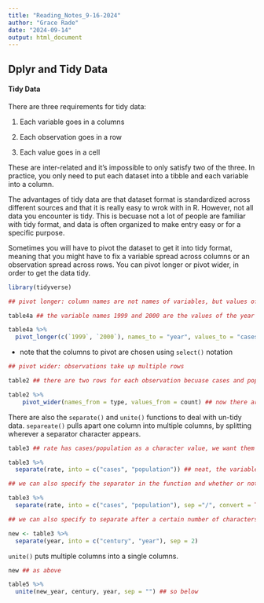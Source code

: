 ```yaml
---
title: "Reading_Notes_9-16-2024"
author: "Grace Rade"
date: "2024-09-14"
output: html_document
---
```


## Dplyr and Tidy Data

#### Tidy Data

There are three requirements for tidy data:

  1. Each variable goes in a columns
  
  2. Each observation goes in a row
  
  3. Each value goes in a cell
  
These are inter-related and it's impossible to only satisfy two of the three. In practice, you only need to put each dataset into a tibble and each variable into a column. 

The advantages of tidy data are that dataset format is standardized across different sources and that it is really easy to wrok with in R. However, not all data you encounter is tidy. This is becuase not a lot of people are familiar with tidy format, and data is often organized to make entry easy or for a specific purpose. 

Sometimes you will have to pivot the dataset to get it into tidy format, meaning that you might have to fix a variable spread across columns or an observation spread across rows. You can pivot longer or pivot wider, in order to get the data tidy. 

```r
library(tidyverse)

## pivot longer: column names are not names of variables, but values of a variable

table4a ## the variable names 1999 and 2000 are the values of the year variable

table4a %>% 
  pivot_longer(c(`1999`, `2000`), names_to = "year", values_to = "cases") ## fixed it, now there are more rows
```

* note that the columns to pivot are chosen using `select()` notation

```r
## pivot wider: observations take up multiple rows

table2 ## there are two rows for each observation becuase cases and population aren't variables

table2 %>%
    pivot_wider(names_from = type, values_from = count) ## now there are more columns

```

There are also the `separate()` and `unite()` functions to deal with un-tidy data. `separeate()` pulls apart one column into multiple columns, by splitting wherever a separator character appears.

```r
table3 ## rate has cases/population as a character value, we want them separate

table3 %>% 
  separate(rate, into = c("cases", "population")) ## neat, the variables are still characters

## we can also specify the separator in the function and whether or not we want to convert the variables into differet types

table3 %>% 
  separate(rate, into = c("cases", "population"), sep ="/", convert = TRUE)

## we can also specify to separate after a certain number of characters

new <- table3 %>% 
  separate(year, into = c("century", "year"), sep = 2)

```

`unite()` puts multiple columns into a single columns. 

```r
new ## as above

table5 %>% 
  unite(new_year, century, year, sep = "") ## so below

```


